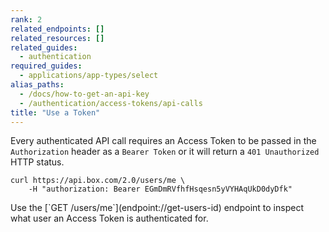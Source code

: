 ```yaml
---
rank: 2
related_endpoints: []
related_resources: []
related_guides:
  - authentication
required_guides:
  - applications/app-types/select
alias_paths:
  - /docs/how-to-get-an-api-key
  - /authentication/access-tokens/api-calls
title: "Use a Token"
---
```

Every authenticated API call requires an Access Token to be passed in the
`Authorization` header as a `Bearer Token` or it will return a `401 Unauthorized`
HTTP status.

```curl
curl https://api.box.com/2.0/users/me \
    -H "authorization: Bearer EGmDmRVfhfHsqesn5yVYHAqUkD0dyDfk"
```

<Message>
  Use the [`GET /users/me`](endpoint://get-users-id) endpoint to inspect what
  user an Access Token is authenticated for.
</Message>
